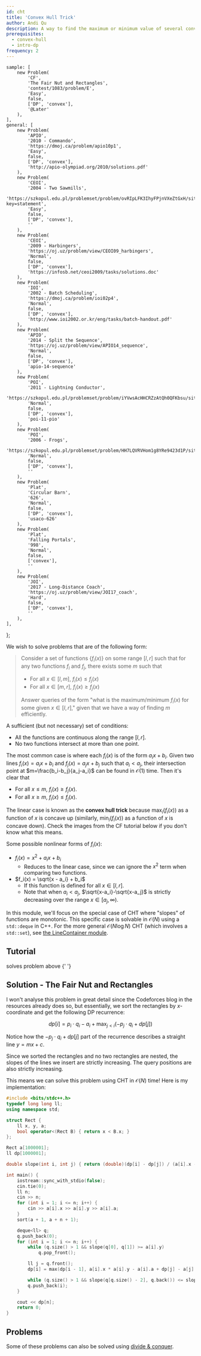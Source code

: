 ```yaml
---
id: cht
title: 'Convex Hull Trick'
author: Andi Qu
description: A way to find the maximum or minimum value of several convex functions at given points.
prerequisites:
  - convex-hull
  - intro-dp
frequency: 2
---
```


	sample: [
		new Problem(
			'CF',
			'The Fair Nut and Rectangles',
			'contest/1083/problem/E',
			'Easy',
			false,
			['DP', 'convex'],
			'@Later'
		),
	],
	general: [
		new Problem(
			'APIO',
			'2010 - Commando',
			'https://dmoj.ca/problem/apio10p1',
			'Easy',
			false,
			['DP', 'convex'],
			'http://apio-olympiad.org/2010/solutions.pdf'
		),
		new Problem(
			'CEOI',
			'2004 - Two Sawmills',
			'https://szkopul.edu.pl/problemset/problem/ovRIpLFK3IhyFPjnVXeZtGxH/site/?key=statement',
			'Easy',
			false,
			['DP', 'convex'],
			''
		),
		new Problem(
			'CEOI',
			'2009 - Harbingers',
			'https://oj.uz/problem/view/CEOI09_harbingers',
			'Normal',
			false,
			['DP', 'convex'],
			'https://infosb.net/ceoi2009/tasks/solutions.doc'
		),
		new Problem(
			'IOI',
			'2002 - Batch Scheduling',
			'https://dmoj.ca/problem/ioi02p4',
			'Normal',
			false,
			['DP', 'convex'],
			'http://www.ioi2002.or.kr/eng/tasks/batch-handout.pdf'
		),
		new Problem(
			'APIO',
			'2014 - Split the Sequence',
			'https://oj.uz/problem/view/APIO14_sequence',
			'Normal',
			false,
			['DP', 'convex'],
			'apio-14-sequence'
		),
		new Problem(
			'POI',
			'2011 - Lightning Conductor',
			'https://szkopul.edu.pl/problemset/problem/iYVwsAcHHCRZzAtQh0QFKbsu/site/',
			'Normal',
			false,
			['DP', 'convex'],
			'poi-11-pio'
		),
		new Problem(
			'POI',
			'2006 - Frogs',
			'https://szkopul.edu.pl/problemset/problem/HH7LQVRVHom1g8YRe9423d1P/site/',
			'Normal',
			false,
			['DP', 'convex'],
			''
		),
		new Problem(
			'Plat',
			'Circular Barn',
			'626',
			'Normal',
			false,
			['DP', 'convex'],
			'usaco-626'
		),
		new Problem(
			'Plat',
			'Falling Portals',
			'998',
			'Normal',
			false,
			['convex'],
			''
		),
		new Problem(
			'JOI',
			'2017 - Long-Distance Coach',
			'https://oj.uz/problem/view/JOI17_coach',
			'Hard',
			false,
			['DP', 'convex'],
			''
		),
	],
};

We wish to solve problems that are of the following form:

> Consider a set of functions $\{f_i(x)\}$ on some range $[l,r]$ such that for any two functions $f_i$ and $f_j$, there exists some $m$ such that 
> - For all $x \in [l,m]$, $f_i(x)\le f_j(x)$
> - For all $x \in [m,r]$, $f_i(x)\ge f_j(x)$
>
> Answer queries of the form "what is the maximum/minimum $f_i(x)$ for some given $x\in [l,r]$," given that we have a way of finding $m$ efficiently.

A sufficient (but not necessary) set of conditions:

 - All the functions are continuous along the range $[l,r]$.
 - No two functions intersect at more than one point.

The most common case is where each $f_i(x)$ is of the form $a_ix+b_i$. Given two lines $f_i(x)=a_ix+b_i$ and $f_j(x)=a_jx+b_j$ such that $a_i<a_j$, their intersection point at $m=\frac{b_i-b_j}{a_j-a_i}$ can be found in $\mathcal{O}(1)$ time. Then it's clear that

 - For all $x\le m$, $f_i(x)\ge f_j(x)$.
 - For all $x\ge m$, $f_i(x)\le f_j(x)$.

The linear case is known as the **convex hull trick** because $\max_i(f_i(x))$ as a function of $x$ is concave up (similarly, $\min_i(f_i(x))$ as a function of $x$ is concave down). Check the images from the CF tutorial below if you don't know what this means.

Some possible nonlinear forms of $f_i(x)$:

- $f_i(x)=x^2+a_ix+b_i$
  - Reduces to the linear case, since we can ignore the $x^2$ term when comparing two functions.
- $f_i(x) = \sqrt{x - a_i} + b_i$
  - If this function is defined for all $x\in [l,r]$.
  - Note that when $a_i<a_j$, $\sqrt{x-a_i}-\sqrt{x-a_j}$ is strictly decreasing over the range $x\in [a_j,\infty)$.

In this module, we'll focus on the special case of CHT where "slopes" of functions are monotonic. This specific case is solvable in $\mathcal{O}(N)$ using a `std::deque` in C++. For the more general $\mathcal{O}(N \log N)$ CHT (which involves a `std::set`), see [the LineContainer module](/adv/LC).

<FocusProblem problem={problems.sample[0]} />

## Tutorial

<Resources>
	<Resource
		source="CF"
		title="Convex Hull Trick - Geo Being Useful"
		url="63823"
		starred
	>
		solves problem above
	</Resource>
	<Resource source="GCP" title="15.4.1 - Convex Hull Trick">
		{' '}
	</Resource>
	<Resource
		source="Jeffrey Xiao"
		title="Convex Hull Trick"
		url="https://jeffreyxiao.me/blog/convex-hull-trick"
	></Resource>
</Resources>

## Solution - The Fair Nut and Rectangles

I won't analyse this problem in great detail since the Codeforces blog in the resources already does so, but essentially, we sort the rectangles by $x$-coordinate and get the following DP recurrence:

$$
dp[i] = p_i \cdot q_i - a_i + \max_{j < i}(-p_j \cdot q_i + dp[j])
$$

Notice how the $-p_j \cdot q_i + dp[j]$ part of the recurrence describes a straight line $y = mx + c$.

Since we sorted the rectangles and no two rectangles are nested, the slopes of the lines we insert are strictly increasing. The query positions are also strictly increasing.

This means we can solve this problem using CHT in $\mathcal{O}(N)$ time! Here is my implementation:

```cpp
#include <bits/stdc++.h>
typedef long long ll;
using namespace std;

struct Rect {
	ll x, y, a;
	bool operator<(Rect B) { return x < B.x; }
};

Rect a[1000001];
ll dp[1000001];

double slope(int i, int j) { return (double)(dp[i] - dp[j]) / (a[i].x - a[j].x); }

int main() {
	iostream::sync_with_stdio(false);
	cin.tie(0);
	ll n;
	cin >> n;
	for (int i = 1; i <= n; i++) {
		cin >> a[i].x >> a[i].y >> a[i].a;
	}
	sort(a + 1, a + n + 1);

	deque<ll> q;
	q.push_back(0);
	for (int i = 1; i <= n; i++) {
		while (q.size() > 1 && slope(q[0], q[1]) >= a[i].y) 
			q.pop_front();

		ll j = q.front();
		dp[i] = max(dp[i - 1], a[i].x * a[i].y - a[i].a + dp[j] - a[j].x * a[i].y);

		while (q.size() > 1 && slope(q[q.size() - 2], q.back()) <= slope(q.back(), i)) q.pop_back();
		q.push_back(i);
	}

	cout << dp[n];
	return 0;
}
```

## Problems

<Info title="Alternative Solution">

Some of these problems can also be solved using [divide & conquer](/plat/DC-DP).

</Info>

<Problems problems={problems.general} />
